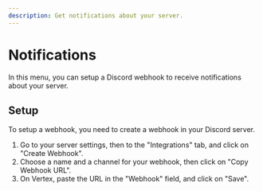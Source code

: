 ```yaml
---
description: Get notifications about your server.
---
```


# Notifications

In this menu, you can setup a Discord webhook to receive notifications about your server.

## Setup

To setup a webhook, you need to create a webhook in your Discord server.

1. Go to your server settings, then to the "Integrations" tab, and click on "Create Webhook".
2. Choose a name and a channel for your webhook, then click on "Copy Webhook URL".
3. On Vertex, paste the URL in the "Webhook" field, and click on "Save".
